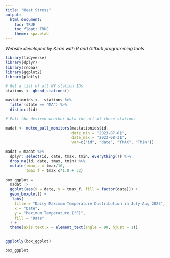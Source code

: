 ```yaml
---
title: "Heat Stress"
output: 
  html_document:
    toc: TRUE
    toc_float: TRUE
    theme: spacelab
---
```

*Website developed by Kiran with R and Github programming tools*

```r
library(tidyverse)
library(dplyr)
library(rnoaa)
library(ggplot2)
library(plotly)

```

```r
# Get a list of all NY station IDs
stations <- ghcnd_stations()

mastationids <-  stations %>% 
  filter(state == "MA") %>% 
  distinct(id)

# Pull the desired weather data for all of these stations

madat <- meteo_pull_monitors(mastationids$id, 
                             date_min = "2023-07-01", 
                             date_max = "2023-08-31",
                             var=c("id", "date", "TMAX", "TMIN"))

madat = madat %>% 
  dplyr::select(id, date, tmax, tmin, everything()) %>% 
  drop_na(id, date, tmax, tmin) %>% 
  mutate(tmax_c = tmax/10,
         tmax_f = tmax_c*1.8 + 32)

```


```r
box_ggplot = 
  madat |> 
  ggplot(aes(x = date, y = tmax_f, fill = factor(date))) +
  geom_boxplot() +
   labs(
    title = "Daily Maximum Temperature Distribution in July-Aug 2023",
    x = "Date",
    y = "Maximum Temperature (°F)",
    fill = "Date"
  ) +
  theme(axis.text.x = element_text(angle = 90, hjust = 1))



```

```r
ggplotly(box_ggplot)

box_ggplot
```

